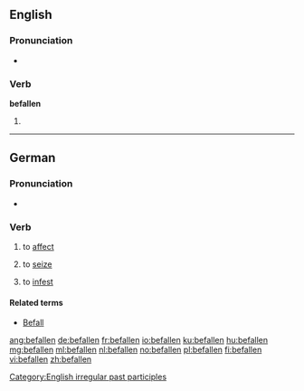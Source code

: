 ==English==

===Pronunciation===
* {{IPA|/bɪˈfɑlən/}}

===Verb===
'''befallen'''

# {{past participle of|befall}}

[[Category:English irregular past participles]]

----

==German==

===Pronunciation===
* {{IPA|/bəˈfaln̩/|/bəˈfalən/|lang=de}}

===Verb===
{{de-verb}}

# {{context|of a disease|lang=de}} to [[affect]]
# {{context|of fear, desire, etc.|lang=de}} to [[seize]]
# to [[infest]]

====Related terms====
* [[Befall]]

[[ang:befallen]]
[[de:befallen]]
[[fr:befallen]]
[[io:befallen]]
[[ku:befallen]]
[[hu:befallen]]
[[mg:befallen]]
[[ml:befallen]]
[[nl:befallen]]
[[no:befallen]]
[[pl:befallen]]
[[fi:befallen]]
[[vi:befallen]]
[[zh:befallen]]